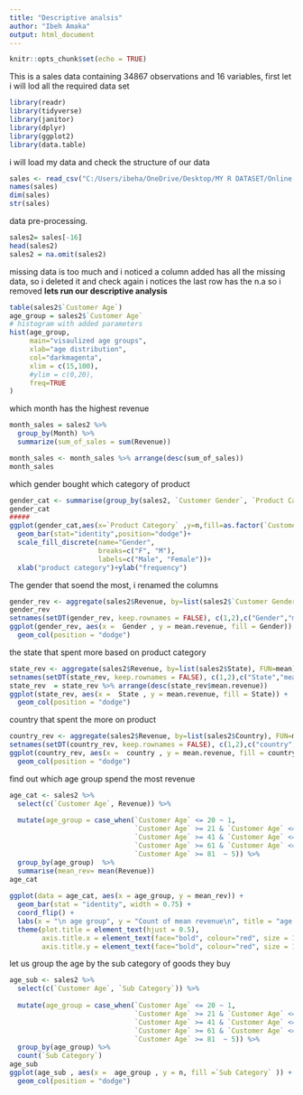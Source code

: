 ---
title: "Descriptive analsis"
author: "Ibeh Amaka"
output: html_document
---

```{r setup, include=FALSE}
knitr::opts_chunk$set(echo = TRUE)
```
This is a sales data containing 34867 observations and 16 variables, first let i will lod all the required data set


```{r}
library(readr)
library(tidyverse)
library(janitor)
library(dplyr)
library(ggplot2)
library(data.table)
```
i will load my data and check the structure of our data

```{r}
sales <- read_csv("C:/Users/ibeha/OneDrive/Desktop/MY R DATASET/Online datatset/salesforcourse-4fe2kehu.csv")
names(sales) 
dim(sales)
str(sales)
```
data pre-processing.
```{r}
sales2= sales[-16]
head(sales2)
sales2 = na.omit(sales2)
```
missing data is too much and i noticed a column added has all the missing data, so i deleted it and check again
i notices the last row has the n.a so i removed 
**lets run our descriptive analysis**
```{r}
table(sales2$`Customer Age`)
age_group = sales2$`Customer Age`
# histogram with added parameters
hist(age_group,
     main="visaulized age groups",
     xlab="age distribution",
     col="darkmagenta",
     xlim = c(15,100), 
     #ylim = c(0,20),
     freq=TRUE
)

```
which month has the highest revenue
```{r}
month_sales = sales2 %>%
  group_by(Month) %>%
  summarize(sum_of_sales = sum(Revenue))

month_sales <- month_sales %>% arrange(desc(sum_of_sales))
month_sales
```
which gender bought which category of product
```{r}
gender_cat <- summarise(group_by(sales2, `Customer Gender`, `Product Category`), n = n())
gender_cat 
#####
ggplot(gender_cat,aes(x=`Product Category` ,y=n,fill=as.factor(`Customer Gender`)))+
  geom_bar(stat="identity",position="dodge")+
  scale_fill_discrete(name="Gender",
                      breaks=c("F", "M"),
                      labels=c("Male", "Female"))+
  xlab("product category")+ylab("frequency")
```
The gender that soend the most, i renamed the columns
```{r}
gender_rev <- aggregate(sales2$Revenue, by=list(sales2$`Customer Gender`), FUN=mean)
gender_rev
setnames(setDT(gender_rev, keep.rownames = FALSE), c(1,2),c("Gender","mean.revenue") )
ggplot(gender_rev, aes(x =  Gender , y = mean.revenue, fill = Gender)) +
  geom_col(position = "dodge")
```
the state that spent more based on product category
```{r}
state_rev <- aggregate(sales2$Revenue, by=list(sales2$State), FUN=mean)
setnames(setDT(state_rev, keep.rownames = FALSE), c(1,2),c("State","mean.revenue") )
state_rev  = state_rev %>% arrange(desc(state_rev$mean.revenue))
ggplot(state_rev, aes(x =  State , y = mean.revenue, fill = State)) +
  geom_col(position = "dodge")
```
country that spent the more on product
```{r}
country_rev <- aggregate(sales2$Revenue, by=list(sales2$Country), FUN=mean)
setnames(setDT(country_rev, keep.rownames = FALSE), c(1,2),c("country","mean.revenue") )
ggplot(country_rev, aes(x =  country , y = mean.revenue, fill = country)) +
  geom_col(position = "dodge")
```
find out which age group spend the most revenue
```{r}
age_cat <- sales2 %>% 
  select(c(`Customer Age`, Revenue)) %>% 
  
  mutate(age_group = case_when(`Customer Age` <= 20 ~ 1,
                               `Customer Age` >= 21 & `Customer Age` <= 40 ~ 2,
                               `Customer Age` >= 41 & `Customer Age` <= 60 ~ 3,
                               `Customer Age` >= 61 & `Customer Age` <= 80 ~ 4,
                               `Customer Age` >= 81  ~ 5)) %>% 
  group_by(age_group)  %>%
  summarise(mean_rev= mean(Revenue))
age_cat
  
ggplot(data = age_cat, aes(x = age_group, y = mean_rev)) +
  geom_bar(stat = "identity", width = 0.75) +
  coord_flip() +
  labs(x = "\n age group", y = "Count of mean revenue\n", title = "age group and their revenue \n") +
  theme(plot.title = element_text(hjust = 0.5), 
        axis.title.x = element_text(face="bold", colour="red", size = 12),
        axis.title.y = element_text(face="bold", colour="red", size = 12))

```
let us group the age by the sub category of goods they buy
```{r}
age_sub <- sales2 %>% 
  select(c(`Customer Age`, `Sub Category`)) %>% 
  
  mutate(age_group = case_when(`Customer Age` <= 20 ~ 1,
                               `Customer Age` >= 21 & `Customer Age` <= 40 ~ 2,
                               `Customer Age` >= 41 & `Customer Age` <= 60 ~ 3,
                               `Customer Age` >= 61 & `Customer Age` <= 80 ~ 4,
                               `Customer Age` >= 81  ~ 5)) %>% 
  group_by(age_group) %>%
  count(`Sub Category`)
age_sub
ggplot(age_sub , aes(x =  age_group , y = n, fill =`Sub Category` )) +
  geom_col(position = "dodge")

```

